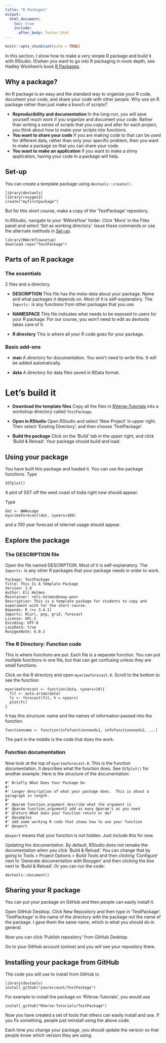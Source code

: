```yaml
---
title: "R Packages"
output:
  html_document:
    toc: true
    include:
      after_body: footer.html
---
```


```r
knitr::opts_chunk$set(echo = TRUE)
```

In this section, I show how to make a very simple R package and build it with RStudio.  If/when you want to go into R packaging in more depth, see Hadley Wickham's book [R Packages](http://r-pkgs.had.co.nz/).

## Why a package?

An R package is an easy and the standard way to organize your R code, document your code, and share your code with other people.  Why use an R package rather than just make a bunch of scripts?

* **Reproducibility and documentation**  In the long-run, you will save yourself much work if you organize and document your code.  Rather than writing a series of scripts that you copy and alter for each project, you think about how to make your scripts into functions.
* **You want to share your code**  If you are making code to that can be used for different data, rather than only your specific problem, then you want to make a package so that you can share your code.
* **You want to make an application**  If you want to make a shiny application, having your code in a package will help.

## Set-up

You can create a template package using `devtools::create()`.

```
library(devtools)
library(roxygen2)
create("myfirstpackage")
```

But for this short course, make a copy of the 'TestPackage' repository.

In RStudio, navigate to your 'RWorkflow' folder.  Click 'More' in the Files panel and select 'Set as working directory'.  Issue these commands or use the alternate methods in [Set-up](set-up.html).

```
library(RWorkflowsetup)
download.repo("TestPackage")
```

## Parts of an R package

### The essentials

2 files and a directory.

* **DESCRIPTION** This file has the meta-data about your package.  Name and what packages it depends on.  Most of it is self-explanatory.  The `Imports:` is any functions from other packages that you use.

* **NAMESPACE** This file indicates what needs to be exposed to users for your R package. For our course, you won't need to edit as devtools takes care of it.

* **R directory** This is where all your R code goes for your package.

### Basic add-ons

* **man** A directory for documentation.  You won't need to write this.  It will be added automatically.

* **data** A directory for data files saved in RData format.

# Let's build it

* **Download the template files** Copy all the files in [RVerse-Tutorials\TestPackage](https://github.com/RVerse-Tutorials/TestPackage) into a workshop directory called `TestPackage`.

* **Open in RStudio** Open RStudio and select 'New Project' in upper right. Then select 'Existing Directory', and then choose 'TestPackage'.

* **Build the package** Click on the 'Build' tab in the upper right, and click 'Build & Reload'.  Your package should build and load.

## Using your package

You have built this package and loaded it.  You can use the package functions.  Type 
```
SSTplot()
```
A plot of SST off the west coast of India right now should appear.

Type 
```
dat <- WWWusage
myarimaforecast(dat, nyears=100)
```
and a 100 year forecast of internet usage should appear.

## Explore the package

### The DESCRIPTION file

Open the file named DESCRIPTION.  Most of it is self-explanatory.  The `Imports:` is any other R packages that your package needs in order to work.

```
Package: TestPackage
Title: This Is A Template Package
Version: 1.0
Author: Eli Holmes
Maintainer: <eli.holmes@noaa.gov>
Description: This is a template package for students to copy and experiment with for the short course.
Depends: R (>= 3.4.1)
Imports: RCurl, png, grid, forecast
License: GPL-2
Encoding: UTF-8
LazyData: true
RoxygenNote: 6.0.1
```

### The R Directory: Function code

This is where functions are put.  Each file is a separate function.  You can put multiple functions in one file, but that can get confusing unless they are small functions.

Click on the R directory and open `myarimaforecast.R`.  Scroll to the bottom to see the function:

```
myarimaforecast <- function(data, nyears=10){
  fit <- auto.arima(data)
  fc <- forecast(fit, h = nyears)
  plot(fc)
}
```

It has this structure: name and the names of information passed into the function.
```
functionname <- function(infofunctionneeds1, infofunctionneeds2, ...)
```

The part in the middle is the code that does the work.

### Function documentation

Now look at the top of `myarimaforecast.R`.  This is the function documentation.  It describes what the function does.  See `SSTplot()` for another example.  Here is the structure of the documentation:

```
#' Briefly What Does Your Package Do
#'
#' Longer description of what your package does.  This is about a paragraph in length.
#'
#' @param function_argument describe what the argument is
#' @param function_argument2 add as many @param's as you need
#' @return What does your function return or do?
#' @examples
#' add some working R code that shows how to use your function
#' @export
```

`@export` means that your function is not hidden.  Just include this for now.

Updating the documentation.  By default, RStudio does not remake the documentation when you click 'Build & Reload'.  You can change that by going to Tools > Project Options > Build Tools and then clicking 'Configure' next to 'Generate documentation with Roxygen' and then clicking the box next to 'Build & Reload'.  Or you can run the code:

```
devtools::document()
```

## Sharing your R package

You can put your package on GitHub and then people can easily install it.

Open GitHub Desktop.  Click New Repository and then type in 'TestPackage'.  'TestPackage' is the name of the directory with the package not the name of the package.  I gave them the same name, which is what you should do in general.

Now you can click 'Publish repository' from GitHub Desktop.

Go to your GitHub account (online) and you will see your repository there.

## Installing your package from GitHub

The code you will use to install from GitHub is:

```
library(devtools)
install_github("youraccount/TestPackage")
```

For example to install the package on 'RVerse-Tutorials', you would use
```
install_github("RVerse-Tutorials/TestPackage")
```


Now you have created a set of tools that others can easily install and use.  If you fix something, people just reinstall using the above code.  

Each time you change your package, you should update the version so that people know which version they are using.


